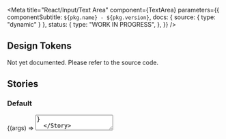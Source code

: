 
<Meta
  title="React/Input/Text Area"
  component={TextArea}
  parameters={{
    componentSubtitle: `${pkg.name} - ${pkg.version}`,
    docs: { source: { type: "dynamic" } },
    status: {
      type: "WORK IN PROGRESS",
    },
  }}
/>

<Description markdown={readme} />

## Design Tokens

Not yet documented. Please refer to the source code.

## Stories

### Default

<Canvas>
  <Story
    args={{
      placeholder: "Placeholder",
    }}
    name="Default"
  >
    {(args) => <TextArea {...args} />}
  </Story>
</Canvas>

### Disabled

<Canvas>
  <Story
    args={{
      placeholder: "Placeholder",
      disabled: true,
    }}
    name="Disabled"
  >
    {(args) => <TextArea {...args} />}
  </Story>
</Canvas>

### Invalid input

<Canvas>
  <Story
    args={{
      placeholder: "Placeholder",
      invalid: true,
    }}
    name="Invalid"
  >
    {(args) => <TextArea {...args} />}
  </Story>
</Canvas>

### With label

<Canvas>
  <Story
    args={{
      placeholder: "Placeholder",
    }}
    name="With label"
  >
    {(args) => (
      <FormField>
        <FormFieldLabel htmlFor="textarea-1">Label</FormFieldLabel>
        <FormFieldInput>
          <TextArea id="textarea-1" aria-describedby="description-1" {...args} />
        </FormFieldInput>
        <FormFieldDescription id="description-1">
          A description providing more information about the input.
        </FormFieldDescription>
      </FormField>
    )}
  </Story>
</Canvas>

### Invalid with label

<Canvas>
  <Story
    args={{
      placeholder: "Placeholder",
      invalid: true,
    }}
    name="Invalid with label"
  >
    {(args) => (
      <FormField error={true}>
        <FormFieldLabel htmlFor="textarea-1">Label</FormFieldLabel>
        <FormFieldInput>
          <TextArea id="textarea-1" aria-describedby="description-1" {...args} />
        </FormFieldInput>
        <FormFieldDescription id="description-1">
          A description providing more information about the input.
        </FormFieldDescription>
      </FormField>
    )}
  </Story>
</Canvas>

<ArgsTable of={TextArea} />
